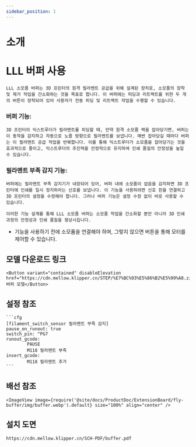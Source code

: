 ```yaml
---
sidebar_position: 1
---
```





# 소개

# LLL 버퍼 사용

 	LLL 소모품 버퍼는 3D 프린터의 원격 필라멘트 공급을 위해 설계된 장치로, 소모품의 장착 및 제거 작업을 간소화하는 것을 목표로 합니다. 이 버퍼에는 피딩과 리트랙트를 위한 두 개의 버튼이 장착되어 있어 사용자가 전동 피딩 및 리트랙트 작업을 수행할 수 있습니다.

### 버퍼 기능:

 	3D 프린터의 익스트루더가 필라멘트를 피딩할 때, 만약 원격 소모품 랙을 잡아당기면, 버퍼는 이 동작을 감지하고 자동으로 노즐 방향으로 필라멘트를 보냅니다. 매번 잡아당길 때마다 버퍼는 이 필라멘트 공급 작업을 반복합니다. 이를 통해 익스트루더가 소모품을 잡아당기는 것을 효과적으로 줄이고, 익스트루더의 추진력을 안정적으로 유지하여 인쇄 품질의 안정성을 높일 수 있습니다.

### 필라멘트 부족 감지 기능:

 	버퍼에는 필라멘트 부족 감지기가 내장되어 있어, 버퍼 내에 소모품이 없음을 감지하면 3D 프린터에 인쇄를 일시 정지하라는 신호를 보냅니다. 이 기능을 사용하려면 신호 핀을 연결하고 3D 프린터의 설정을 수정해야 합니다. 그러나 버퍼 기능은 설정 수정 없이 바로 사용할 수 있습니다.

 	이러한 기능 설계를 통해 LLL 소모품 버퍼는 소모품 작업을 간소화할 뿐만 아니라 3D 인쇄 과정의 안정성과 인쇄 품질을 향상시킵니다.

* 기능을 사용하기 전에 소모품을 연결해야 하며, 그렇지 않으면 버튼을 통해 모터를 제어할 수 있습니다.

## 모델 다운로드 링크

    <Button variant="contained" disableElevation href="https://cdn.mellow.klipper.cn/STEP/%E7%BC%93%E5%86%B2%E5%99%A8.zip">버퍼 모델</Button>


## 설정 참조

    ```cfg
    [filament_switch_sensor 필라멘트 부족 감지]
    pause_on_runout: true
    switch_pin: ^PG7
    runout_gcode:
            PAUSE
            M118 필라멘트 부족
    insert_gcode:
            M118 필라멘트 추가
    ```

## 배선 참조

    <ImageView image={require('@site/docs/ProductDoc/ExtensionBoard/fly-buffer/img/buffer.webp').default} size="100%" align="center" />


## 설치 도면

```bash
https://cdn.mellow.klipper.cn/SCH-PDF/buffer.pdf
```